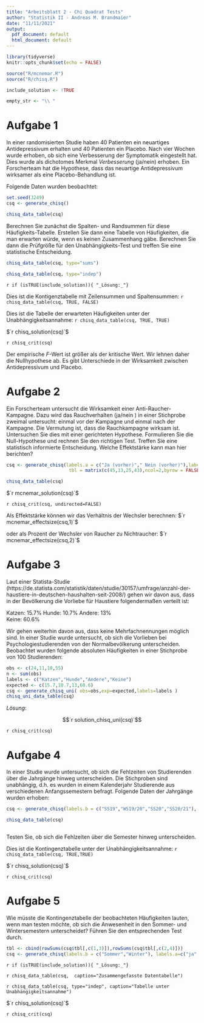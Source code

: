 ```yaml
---
title: "Arbeitsblatt 2 - Chi Quadrat Tests"
author: "Statistik II - Andreas M. Brandmaier"
date: "11/11/2021"
output:
  pdf_document: default
  html_document: default
---
```


```r
library(tidyverse)
knitr::opts_chunk$set(echo = FALSE)

source("R/mcnemar.R")
source("R/chisq.R")

include_solution <- !TRUE

empty_str <- "\\ "
```


# Aufgabe 1

In einer randomisierten Studie haben 40 Patienten ein neuartiges Antidepressivum erhalten und 40 Patienten ein Placebo. Nach vier Wochen wurde erhoben, ob sich eine Verbesserung der Symptomatik eingestellt hat. Dies wurde als dichotomes Merkmal _Verbesserung_ (ja/nein) erhoben. Ein Forscherteam hat die Hypothese, dass das neuartige Antidepressivum wirksamer als eine Placebo-Behandlung ist.

Folgende Daten wurden beobachtet:

```r
set.seed(3249)
csq <- generate_chisq()

chisq_data_table(csq)
```

Berechnen Sie zunächst die Spalten- und Randsummen für diese Häufigkeits-Tabelle. Erstellen Sie dann eine Tabelle von Häufigkeiten, die man erwarten würde, wenn es keinen Zusammenhang gäbe. Berechnen Sie dann die Prüfgröße für den Unabhängigkeits-Test und treffen Sie eine statistische Entscheidung.

```r


chisq_data_table(csq, type="sums")

chisq_data_table(csq, type="indep")


```

`r if (isTRUE(include_solution)){ "_Lösung:_"} `

Dies ist die Kontigenztabelle mit Zeilensummen und Spaltensummen:
`r chisq_data_table(csq, TRUE, FALSE)`

Dies ist die Tabelle der erwarteten Häufigkeiten unter der Unabhängigkeitsannahme:
`r chisq_data_table(csq, TRUE, TRUE)`

$`r chisq_solution(csq)`$

`r chisq_crit(csq)`

Der empirische _F_-Wert ist größer als der kritische Wert. Wir lehnen daher die Nullhypothese ab. Es gibt Unterschiede in der Wirksamkeit zwischen Antidepressivum und Placebo.


# Aufgabe 2

Ein Forscherteam untersucht die Wirksamkeit einer Anti-Raucher-Kampagne. Dazu wird das Rauchverhalten (ja/nein ) in einer Stichprobe zweimal untersucht: einmal vor der Kampagne und einmal nach der Kampagne. Die Vermutung ist, dass die Rauchkampagne wirksam ist. Untersuchen Sie dies mit einer gerichteten Hypothese.
Formulieren Sie die Null-Hypothese und rechnen Sie den richtigen Test. Treffen Sie eine statistisch informierte Entscheidung. Welche Effektstärke kann man hier berichten?

```r
csq <- generate_chisq(labels.a = c("Ja (vorher)"," Nein (vorher)"),labels.b=c("Ja (Nachher)","Nein (Nachher)"),
                       tbl = matrix(c(45,13,25,43),ncol=2,byrow = FALSE))

chisq_data_table(csq)
```

$`r mcnemar_solution(csq)`$


`r chisq_crit(csq, undirected=FALSE)`

Als Effektstärke können wir das Verhältnis der Wechsler berechnen:
$`r mcnemar_effectsize(csq,1)`$

oder als Prozent der Wechsler von Raucher zu Nichtraucher:
$`r mcnemar_effectsize(csq,2)`$

# Aufgabe 3

Laut einer Statista-Studie (https://de.statista.com/statistik/daten/studie/30157/umfrage/anzahl-der-haustiere-in-deutschen-haushalten-seit-2008/) gehen wir davon aus, dass in der Bevölkerung die Vorliebe für Haustiere folgendermaßen verteilt ist:

Katzen: 15.7%
Hunde: 10.7%
Andere: 13%  
Keine: 60.6%

Wir gehen weiterhin davon aus, dass keine Mehrfachnennungen möglich sind. In einer Studie wurde untersucht, ob sich die Vorlieben bei Psychologiestudierenden von der Normalbevölkerung unterscheiden. Beobachtet wurden folgende absoluten Häufigkeiten in einer Stichprobe von 100 Studierenden:


```r
obs <- c(24,11,10,55)
n <- sum(obs)
labels <- c("Katzen","Hunde","Andere","Keine")
expected <- c(15.7,10.7,13,60.6)
csq <- generate_chisq_uni( obs=obs,exp=expected,labels=labels )
chisq_uni_data_table(csq) 
```

_Lösung_:


$$`r solution_chisq_uni(csq)`$$

`r chisq_crit(csq)`

# Aufgabe 4

In einer Studie wurde untersucht, ob sich die Fehlzeiten von Studierenden über die Jahrgänge hinweg unterscheiden. Die Stichproben sind unabhängig, d.h. es wurden in einem Kalenderjahr Studierende aus verschiedenen Anfangssemestern befragt. Folgende Daten der Jahrgänge wurden erhoben:

```r
csq <- generate_chisq(labels.b = c("SS19","WS19/20","SS20","SS20/21"), labels.a=c("ja","nein"),tbl = matrix(c(88,12,95,5, 93,7,95,5), ncol=4))

chisq_data_table(csq)



```

Testen Sie, ob sich die Fehlzeiten über die Semester hinweg unterscheiden.

Dies ist die Kontingenztabelle unter der Unabhängigkeitsannahme:
`r chisq_data_table(csq, TRUE,TRUE)`

$`r chisq_solution(csq)`$

`r chisq_crit(csq)`

# Aufgabe 5
Wie müsste die Kontingenztabelle der beobachteten Häufigkeiten lauten, wenn man testen möchte, ob sich die Anwesenheit in den Sommer- und Wintersemestern unterscheidet? Führen Sie den entsprechenden Test durch.

```r
tbl <- cbind(rowSums(csq$tbl[,c(1,3)]),rowSums(csq$tbl[,c(2,4)]))
csq <- generate_chisq(labels.b = c("Sommer","Winter"), labels.a=c("ja","nein"),tbl=tbl)

```

`r if (isTRUE(include_solution)){ "_Lösung:_"} `



`r chisq_data_table(csq,  caption="Zusammengefasste Datentabelle")`


`r chisq_data_table(csq, type="indep", caption="Tabelle unter Unabhängigkeitsannahme")`

$`r chisq_solution(csq)`$

`r chisq_crit(csq)`


